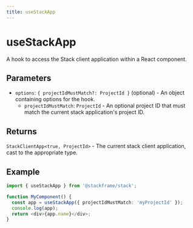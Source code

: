 ```yaml
---
title: useStackApp
---
```


# useStackApp

A hook to access the Stack client application within a React component.

## Parameters

- `options`: `{ projectIdMustMatch?: ProjectId }` (optional) - An object containing options for the hook.
  - `projectIdMustMatch`: `ProjectId` - An optional project ID that must match the current stack application's project ID.

## Returns

`StackClientApp<true, ProjectId>` - The current stack client application, cast to the appropriate type.

## Example

```typescript
import { useStackApp } from '@stackframe/stack';

function MyComponent() {
  const app = useStackApp({ projectIdMustMatch: 'myProjectId' });
  console.log(app);
  return <div>{app.name}</div>;
}
```